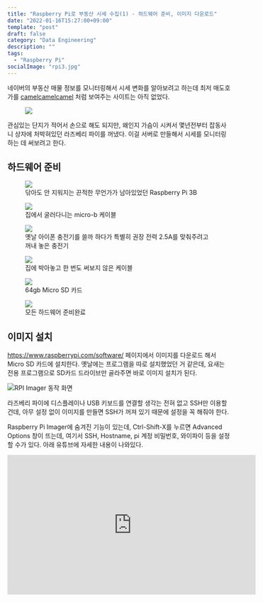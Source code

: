 ```yaml
---
title: "Raspberry Pi로 부동산 시세 수집(1) - 하드웨어 준비, 이미지 다운로드"
date: "2022-01-16T15:27:00+09:00"
template: "post"
draft: false
category: "Data Engineering"
description: ""
tags:
  - "Raspberry Pi"
socialImage: "rpi3.jpg"
---
```


네이버의 부동산 매물 정보를 모니터링해서 시세 변화를 알아보려고 하는데 최저 매도호가를 [camelcamelcamel](https://camelcamelcamel.com/) 처럼 보여주는 사이트는 아직 없었다.

<figure style="max-width: 500px;">
  <img src="camelcamelcamel.png" />
</figure>

관심있는 단지가 적어서 손으로 해도 되지만, 왜인지 가슴이 시켜서 몇년전부터 잡동사니 상자에 처박혀있던 라즈베리 파이를 꺼냈다. 이걸 서버로 만들해서 시세를 모니터링하는 데 써보려고 한다.

## 하드웨어 준비

<figure style="max-width: 500px;">
  <img src="rpi3.jpg" />
  <figcaption>
    닦아도 안 지워지는 끈적한 무언가가 남아있었던 Raspberry Pi 3B
  </figcaption>
</figure>

<figure style="max-width: 500px;">
  <img src="a-to-micro.jpg" />
  <figcaption>집에서 굴러다니는 micro-b 케이블</figcaption>
</figure>

<figure style="max-width: 500px;">
  <img src="charger.jpg" />
  <figcaption>
    옛날 아이폰 충전기를 쓸까 하다가 특별히 권장 전력 2.5A를 맞춰주려고 꺼내
    놓은 충전기
  </figcaption>
</figure>

<figure style="max-width: 500px;">
  <img src="lan-cable.jpg" />
  <figcaption>집에 박아놓고 한 번도 써보지 않은 케이블</figcaption>
</figure>

<figure style="max-width: 500px;">
  <img src="sdcard.jpg" />
  <figcaption>64gb Micro SD 카드</figcaption>
</figure>

<figure>
  <img src="fantastic4.jpg" />
  <figcaption>모든 하드웨어 준비완료</figcaption>
</figure>

## 이미지 설치

https://www.raspberrypi.com/software/ 페이지에서 이미지를 다운로드 해서 Micro SD 카드에 설치한다. 옛날에는 프로그램을 따로 설치했었던 거 같은데, 요새는 전용 프로그램으로 SD카드 드라이브만 골라주면 바로 이미지 설치가 된다.

![RPI Imager 동작 화면](rpi_imager.png)

라즈베리 파이에 디스플레이나 USB 키보드를 연결할 생각는 전혀 없고 SSH만 이용할 건데, 아무 설정 없이 이미지를 만들면 SSH가 꺼져 있기 때문에 설정을 꼭 해줘야 한다.

Raspberry Pi Imager에 숨겨진 기능이 있는데, Ctrl-Shift-X를 누르면 Advanced Options 창이 뜨는데, 여기서 SSH, Hostname, pi 계정 비밀번호, 와이파이 등을 설정할 수가 있다. 아래 유튜브에 자세한 내용이 나와있다.

<iframe
  width="560"
  height="315"
  src="https://www.youtube.com/embed/om8gGB3gyT0"
  title="YouTube video player"
  frameborder="0"
  allow="accelerometer; autoplay; clipboard-write; encrypted-media; gyroscope; picture-in-picture"
  allowfullscreen
></iframe>
